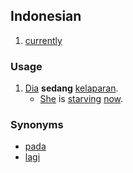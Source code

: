 == Indonesian ==

# [[currently]]

=== Usage ===
# [[dia|Dia]] '''sedang''' [[lapar|kelaparan]].
#* [[she|She]] is [[starve|starving]] [[now]].

=== Synonyms ===
* [[pada]]
* [[lagi]]
